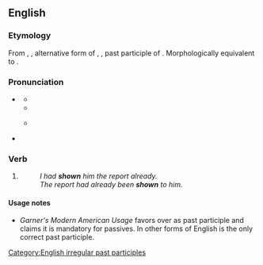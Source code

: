 {{also|Shown}}
==English==

===Etymology===
From {{inh|en|enm|schauen}}, {{m|enm|schewen|pos=past participle}}, alternative form of {{m|enm|schawid}}, {{m|enm|schewed}}, past participle of {{der|en|enm|schewen|t=to show}}. Morphologically equivalent to {{suf|en|show|n}}.

===Pronunciation===
* {{a|US}} {{IPA|en|/ˈʃoʊn/}}
** {{audio|en|en-us-shown.ogg|Audio (US)}}
** {{rhymes|en|əʊn|s=1}}
** {{homophones|en|shone}} {{q|one pronunciation}}
* {{a|UK}} {{IPA|en|/ˈʃəʊn/}}

===Verb===
{{head|en|verb form}}

# {{past participle of|en|show|nocat=1}}
#: ''I had '''shown''' him the report already.''
#: ''The report had already been '''shown''' to him.''

====Usage notes====
* ''Garner's Modern American Usage'' favors {{m|en|shown}} over {{m|en|showed}} as past participle and claims it is mandatory for passives. In other forms of English {{m|en|shown}} is the only correct past participle.

[[Category:English irregular past participles]]